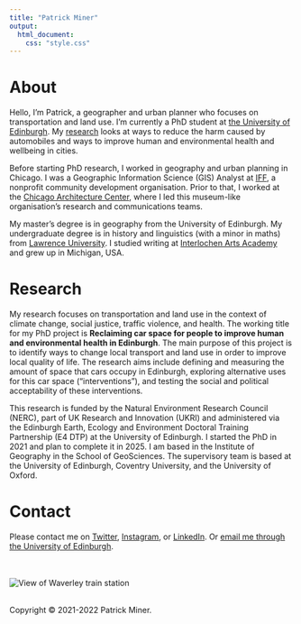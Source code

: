 ```yaml
---
title: "Patrick Miner"
output:
  html_document:
    css: "style.css"
---
```


# About

Hello, I’m Patrick, a geographer and urban planner who focuses on transportation and land use. I'm currently a PhD student at [the University of Edinburgh](https://www.ed.ac.uk). My [research](#research) looks at ways to reduce the harm caused by automobiles and ways to improve human and environmental health and wellbeing in cities.

Before starting PhD research, I worked in geography and urban planning in Chicago. I was a Geographic Information Science (GIS) Analyst at [IFF](https://www.iff.org), a nonprofit community development organisation. Prior to that, I worked at the [Chicago Architecture Center](https://www.architecture.org), where I led this museum-like organisation’s research and communications teams.

My master’s degree is in geography from the University of Edinburgh. My undergraduate degree is in history and linguistics (with a minor in maths) from [Lawrence University](https://www.lawrence.edu). I studied writing at [Interlochen Arts Academy](https://www.interlochen.org) and grew up in Michigan, USA.


# Research

My research focuses on transportation and land use in the context of climate change, social justice, traffic violence, and health. The working title for my PhD project is **Reclaiming car space for people to improve human and environmental health in Edinburgh**. The main purpose of this project is to identify ways to change local transport and land use in order to improve local quality of life. The research aims include defining and measuring the amount of space that cars occupy in Edinburgh, exploring alternative uses for this car space (“interventions”), and testing the social and political acceptability of these interventions.

This research is funded by the Natural Environment Research Council (NERC), part of UK Research and Innovation (UKRI) and administered via the Edinburgh Earth, Ecology and Environment Doctoral Training Partnership (E4 DTP) at the University of Edinburgh. I started the PhD in 2021 and plan to complete it in 2025. I am based in the Institute of Geography in the School of GeoSciences. The supervisory team is based at the University of Edinburgh, Coventry University, and the University of Oxford.


# Contact

Please contact me on [Twitter](https://twitter.com/pdbminer), [Instagram](https://www.instagram.com/pdbminer), or [LinkedIn](https://www.linkedin.com/in/patrickminer). Or [email me through the University of Edinburgh](https://www.ed.ac.uk/profile/patrick-miner).


<br><br>
![View of Waverley train station](Waverley.jpg)
<br><br>


Copyright © 2021-2022 Patrick Miner.
